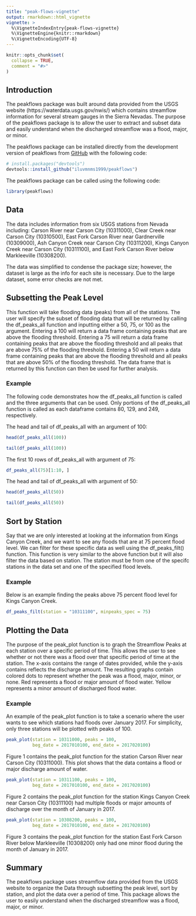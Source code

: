 ```yaml
---
title: "peak-flows-vignette"
output: rmarkdown::html_vignette
vignette: >
  %\VignetteIndexEntry{peak-flows-vignette}
  %\VignetteEngine{knitr::rmarkdown}
  %\VignetteEncoding{UTF-8}
---
```


```r
knitr::opts_chunk$set(
  collapse = TRUE,
  comment = "#>"
)
```

## Introduction
The peakflows package was built around data provided from the USGS website (https://waterdata.usgs.gov/nwis/) which contains streamflow information for several stream gauges in the Sierra Nevadas. The purpose of the peakflows package is to allow the user to extract and subset data and easily understand when the discharged streamflow was a flood, major, or minor.

The peakflows package can be installed directly from the development version of peakflows from [GitHub](https://github.com/) with the following code:

```r
# install.packages("devtools")
devtools::install_github("iluvmnms1999/peakflows")
```


The peakflows package can be called using the following code:

```r
library(peakflows)

```

## Data
The data includes information from six USGS stations from Nevada including: Carson River near Carson City (10311000), Clear Creek near Carson City (10310500), East Fork Carson River near Gardnerville (10309000), Ash Canyon Creek near Carson City (10311200), Kings Canyon Creek near Carson City (10311100), and East Fork Carson River below Markleeville (10308200).

The data was simplified to condense the package size; however, the dataset is large as the info for each site is necessary. Due to the large dataset, some error checks are not met.

## Subsetting the Peak Level
This function will take flooding data (peaks) from all of the stations. The user will specify the subset of flooding data that will be returned by calling the df_peaks_all function and inputting either a 50, 75, or 100 as the argument. Entering a 100 will return a data frame containing peaks that are above the flooding threshold. Entering a 75 will return a data frame containing peaks that are above the flooding threshold and all peaks that are above 75% of the flooding threshold. Entering a 50 will return a data frame containing peaks that are above the flooding threshold and all peaks that are above 50% of the flooding threshold. The data frame that is returned by this function can then be used for further analysis.

### Example
The following code demonstrates how the df_peaks_all function is called and the three arguments that can be used. Only portions of the df_peaks_all function is called as each dataframe contains 80, 129, and 249, respectively.

The head and tail of df_peaks_all with an argument of 100:
```r
head(df_peaks_all(100))

tail(df_peaks_all(100))

```

The first 10 rows of df_peaks_all with argument of 75:
```r
df_peaks_all(75)[1:10, ]

```

The head and tail of df_peaks_all with argument of 50:
```r
head(df_peaks_all(50))

tail(df_peaks_all(50))
```


## Sort by Station
Say that we are only interested at looking at the information from Kings Canyon Creek, and we want to see any floods that are at 75 percent flood level. We can filter for these specific data as well using the df_peaks_filt() function. This function is very similar to the above function but it will also filter the data based on station. The station must be from one of the specifc stations in the data set and one of the specified flood levels.

### Example
Below is an example finding the peaks above 75 percent flood level for Kings Canyon Creek.

```r
df_peaks_filt(station = "10311100", minpeaks_spec = 75)

```

## Plotting the Data
The purpose of the peak_plot function is to graph the Streamflow Peaks at each station over a specific period of time. This allows the user to see whether or not there was a flood over that specific period of time at the station. The x-axis contains the range of dates provided, while the y-axis contains reflects the discharge amount. The resulting graphs contain colored dots to represent whether the peak was a flood, major, minor, or none. Red represents a flood or major amount of flood water. Yellow represents a minor amount of discharged flood water.

### Example
An example of the peak_plot function is to take a scenario where the user wants to see which stations had floods over January 2017. For simplicity, only three stations will be plotted with peaks of 100.

```r
peak_plot(station = 10311000, peaks = 100,
          beg_date = 2017010100, end_date = 2017020100)
```

Figure 1 contains the peak_plot function for the station Carson River near Carson City (10311000). This plot shows that the data contains a flood or major discharge amount of water.

```r
peak_plot(station = 10311100, peaks = 100,
          beg_date = 2017010100, end_date = 2017020100)
```

Figure 2 contains the peak_plot function for the station Kings Canyon Creek near Carson City (10311100) had multiple floods or major amounts of discharge over the month of January in 2017.

```r
peak_plot(station = 10308200, peaks = 100,
          beg_date = 2017010100, end_date = 2017020100)
```

Figure 3 contains the peak_plot function for the station East Fork Carson River below Markleeville (10308200) only had one minor flood during the month of January in 2017.

## Summary

The peakflows package uses streamflow data provided from the USGS website to organize the Data through subsetting the peak level, sort by station, and plot the data over a period of time. This package allows the user to easily understand when the discharged streamflow was a flood, major, or minor.
